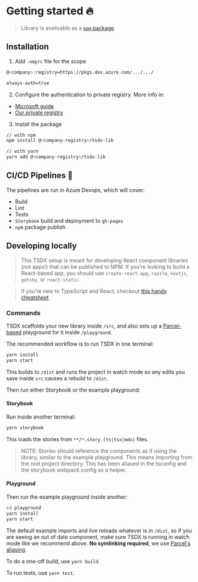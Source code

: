 <!-- DO NOT REMOVE -->
<!-- import { Meta } from '@storybook/addon-docs/blocks'; -->

<Meta title="Docs/Getting started" />

# Getting started 🔥

> Library is availvable as a [`npm` package](#)

## Installation

1. Add `.nmprc` file for the scope

```sh
@<company>:registry=https://pkgs.dev.azure.com/.../.../

always-auth=true
```

2. Configure the authentication to private registry. More info in:

- [Microsoft guide](https://docs.microsoft.com/en-us/azure/devops/artifacts/npm/npmrc?view=azure-devops&tabs=windows)
- [Our private registry](#)

3. Install the package

```sh
// with npm
npm install @<company-registry>/tsdx-lib

// with yarn
yarn add @<company-registry>/tsdx-lib
```

## CI/CD Pipelines 🚀

The pipelines are run in Azure Devops, which will cover:

- Build
- Lint
- Tests
- `Storybook` build and deployment to `gh-pages`
- `npm` package publish

## Developing locally

> This TSDX setup is meant for developing React component libraries (not apps!) that can be published to NPM. If you’re looking to build a React-based app, you should use `create-react-app`, `razzle`, `nextjs`, `gatsby`, or `react-static`.

> If you’re new to TypeScript and React, checkout [this handy cheatsheet](https://github.com/sw-yx/react-typescript-cheatsheet/)

### Commands

TSDX scaffolds your new library inside `/src`, and also sets up a [Parcel-based](https://parceljs.org) playground for it inside `/playground`.

The recommended workflow is to run TSDX in one terminal:

```bash
yarn install
yarn start
```

This builds to `/dist` and runs the project in watch mode so any edits you save inside `src` causes a rebuild to `/dist`.

Then run either Storybook or the example playground:

#### Storybook

Run inside another terminal:

```bash
yarn storybook
```

This loads the stories from `**/*.story.(ts|tsx|mdx)` files.

> NOTE: Stories should reference the components as if using the library, similar to the example playground. This means importing from the root project directory. This has been aliased in the tsconfig and the storybook webpack config as a helper.

#### Playground

Then run the example playground inside another:

```bash
cd playground
yarn install
yarn start
```

The default example imports and live reloads whatever is in `/dist`, so if you are seeing an out of date component, make sure TSDX is running in watch mode like we recommend above. **No symlinking required**, we use [Parcel's aliasing](https://parceljs.org/module_resolution.html#aliases).

To do a one-off build, use `yarn build`.

To run tests, use `yarn test`.
